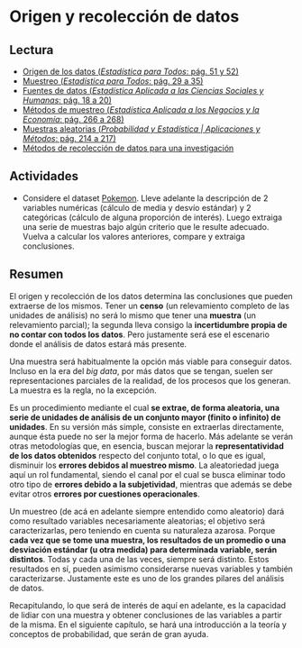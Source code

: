 # Origen y recolección de datos

## Lectura

- [Origen de los datos (_Estadística para Todos_: pág. 51 y 52)](https://drive.google.com/file/d/1oe0BDy9U1l-H54Ry_mkVC5hxGE-Z5rGm/view?usp=share_link)
- [Muestreo (_Estadística para Todos_: pág. 29 a 35)](https://drive.google.com/file/d/1oe0BDy9U1l-H54Ry_mkVC5hxGE-Z5rGm/view?usp=share_link)
- [Fuentes de datos (_Estadística Aplicada a las Ciencias Sociales y Humanas_: pág. 18 a 20)](https://drive.google.com/file/d/1rayM3pmKjnPR8BvKyU8ZGDo8o_2ZuPZR/view?usp=share_link)
- [Métodos de muestreo (_Estadística Aplicada a los Negocios y la Economía_: pág. 266 a 268)](https://drive.google.com/file/d/1FX-LDq_MY3dD6UkhpktQVN6iDgNKug0N/view?usp=share_link)
- [Muestras aleatorias (_Probabilidad y Estadística | Aplicaciones y Métodos_: pág. 214 a 217)](https://drive.google.com/file/d/1VCLbf-N79MIcStIe35XzL5NF-DTGENo_/view?usp=share_link)
- [Métodos de recolección de datos para una investigación](https://drive.google.com/file/d/137b6XkFVYO_bT3jBDMTlPivu97vLftoR/view?usp=share_link)
        
## Actividades

- Considere el dataset [Pokemon](https://drive.google.com/drive/folders/1Lprg5DfAXRnUcmYi5TdzfpKIzQ49ITuq?usp=share_link). Lleve adelante la descripción de 2 variables numéricas (cálculo de media y desvío estándar) y 2 categóricas (cálculo de alguna proporción de interés). Luego extraiga una serie de muestras bajo algún criterio que le resulte adecuado. Vuelva a calcular los valores anteriores, compare y extraiga conclusiones.

## Resumen

El origen y recolección de los datos determina las conclusiones que pueden extraerse de los mismos. Tener un **censo** (un relevamiento completo de las unidades de análisis) no será lo mismo que tener una **muestra** (un relevamiento parcial); la segunda lleva consigo la **incertidumbre propia de no contar con todos los datos**. Pero justamente será ese el escenario donde el análisis de datos estará más presente. 

Una muestra será habitualmente la opción más viable para conseguir datos. Incluso en la era del _big data_, por más datos que se tengan, suelen ser representaciones parciales de la realidad, de los procesos que los generan. La muestra es la regla, no la excepción.

Es un procedimiento mediante el cual **se extrae, de forma aleatoria, una serie de unidades de análisis de un conjunto mayor (finito o infinito) de unidades**. En su versión más simple, consiste en extraerlas directamente, aunque ésta puede no ser la mejor forma de hacerlo. Más adelante se verán otras metodologías que, en esencia, buscan mejorar la **representatividad de los datos obtenidos** respecto del conjunto total, o lo que es igual, disminuir los **errores debidos al muestreo mismo**. La aleatoriedad juega aquí un rol fundamental, siendo el canal por el cual se busca eliminar todo otro tipo de **errores debido a la subjetividad**, mientras que además se debe evitar otros **errores por cuestiones operacionales**.

Un muestreo (de acá en adelante siempre entendido como aleatorio) dará como resultado variables necesariamente aleatorias; el objetivo será caracterizarlas, pero teniendo en cuenta su naturaleza azarosa. Porque **cada vez que se tome una muestra, los resultados de un promedio o una desviación estándar (u otra medida) para determinada variable, serán distintos**. Todas y cada una de las veces, siempre será distinto. Estos resultados en sí, pueden asimismo considerarse nuevas variables y también caracterizarse. Justamente este es uno de los grandes pilares del análisis de datos.

Recapitulando, lo que será de interés de aquí en adelante, es la capacidad de lidiar con una muestra y obtener conclusiones de las variables a partir de la misma. En el siguiente capítulo, se hará una introducción a la teoría y conceptos de probabilidad, que serán de gran ayuda.